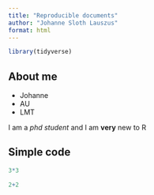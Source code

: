 ```yaml
---
title: "Reproducible documents"
author: "Johanne Sloth Lauszus"
format: html
---
```


```r
library(tidyverse)

```
## About me
- Johanne
- AU
- LMT

I am a *phd student* and I am **very** new to R

## Simple code

```r
3*3
```


```r
2+2
```

